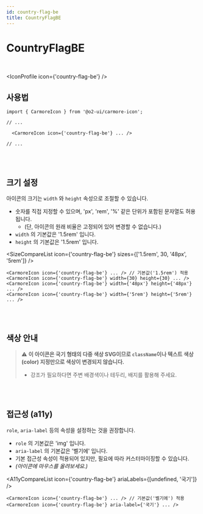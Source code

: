 ```yaml
---
id: country-flag-be
title: CountryFlagBE
---
```




# CountryFlagBE

<br />

<IconProfile icon={'country-flag-be'} />

## 사용법

```tsx
import { CarmoreIcon } from '@o2-ui/carmore-icon';

// ...

  <CarmoreIcon icon={'country-flag-be'} ... />

// ...
```

<br />
<br />

## 크기 설정

아이콘의 크기는 `width` 와 `height` 속성으로 조절할 수 있습니다.

- 숫자를 직접 지정할 수 있으며, 'px', 'rem', '%' 같은 단위가 포함된 문자열도 허용됩니다.
  - (단, 아이콘의 원래 비율은 고정되어 있어 변경할 수 없습니다.)
- `width` 의 기본값은 '1.5rem' 입니다.
- `height` 의 기본값은 '1.5rem' 입니다.

<SizeCompareList icon={'country-flag-be'} sizes={['1.5rem', 30, '48px', '5rem']} />

```tsx
<CarmoreIcon icon={'country-flag-be'} ... /> // 기본값('1.5rem') 적용
<CarmoreIcon icon={'country-flag-be'} width={30} height={30} ... />
<CarmoreIcon icon={'country-flag-be'} width={'48px'} height={'48px'} ... />
<CarmoreIcon icon={'country-flag-be'} width={'5rem'} height={'5rem'} ... />
```

<br />
<br />

## 색상 안내

> ⚠️ <b>이 아이콘은 국기 형태의 다중 색상 SVG이므로 `className`이나 텍스트 색상(color) 지정만으로 색상이 변경되지 않습니다. </b>
>
> - 강조가 필요하다면 주변 배경색이나 테두리, 배지를 활용해 주세요.

<br />
<br />

## 접근성 (a11y)

`role`, `aria-label` 등의 속성을 설정하는 것을 권장합니다.

- `role` 의 기본값은 'img' 입니다.
- `aria-label` 의 기본값은 '벨기에' 입니다.
- 기본 접근성 속성이 적용되어 있지만, 필요에 따라 커스터마이징할 수 있습니다.
- _(아이콘에 마우스를 올려보세요.)_

<A11yCompareList icon={'country-flag-be'} ariaLabels={[undefined, '국기']} />

```tsx
<CarmoreIcon icon={'country-flag-be'} ... /> // 기본값('벨기에') 적용
<CarmoreIcon icon={'country-flag-be'} aria-label={'국기'} ... />
```
